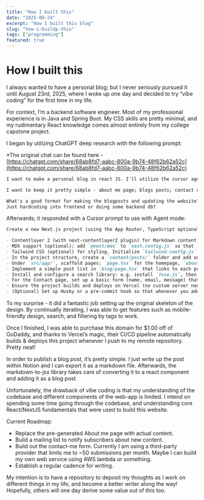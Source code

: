 ```yaml
---
title: "How I built this"
date: "2025-08-24"
excerpt: "How I built this blog"
slug: "how-i-buildp-this"
tags: ["programming"]
featured: true
---
```


# How I built this

I always wanted to have a personal blog; but I never seriously pursued it until August 23rd, 2025, where I woke up one day and decided to try “vibe coding” for the first time in my life.

For context, I’m a backend software engineer. Most of my professional experience is in Java and Spring Boot. My CSS skills are pretty minimal, and my rudimentary React knowledge comes almost entirely from my college capstone project.

I began by utilizing ChatGPT deep research with the following prompt:

\*The original chat can be found here - [https://chatgpt.com/share/68ab8fd7-aabc-800a-9b74-48f62b62a52c](https://chatgpt.com/share/68ab8fd7-aabc-800a-9b74-48f62b62a52c)

```markdown
I want to make a personal blog in react JS. I'll utilize the cursor agent mode to set up the project.

I want to keep it pretty simple - about me page; blogs posts; contact us.

What's a good format for making the blogposts and updating the website?
Just hardcoding into frontend or doing some backend db?
```

Afterwards; it responded with a Cursor prompt to use with Agent mode:

```markdown
Create a new Next.js project (using the App Router, TypeScript optional) named "my-markdown-blog". In the root, install and configure the following:

- Contentlayer 2 (with next-contentlayer2 plugin) for Markdown content. In `contentlayer.config.ts`, set up a document type for blog posts (e.g., `Post` with fields like title, date, slug).
- MDX support (optional): add `@next/mdx` to `next.config.js` so that `.md` and `.mdx` files in the `/posts` or `/content/posts` folder are treated as pages. Or configure Contentlayer to use MDX.
- Tailwind CSS (optional) for styling. Initialize `tailwind.config.js` and import Tailwind in `globals.css`.
- In the project structure, create a `content/posts/` folder and add one example Markdown file with frontmatter (title, date, excerpt, etc.).
- Under `src/app/`, scaffold pages: `page.tsx` for the homepage, `about/page.tsx` and `contact/page.tsx` for static pages, and a `blog/` folder. In `blog/`, create `page.tsx` (to list posts) and `[slug]/page.tsx` (to render each post). Use `getStaticProps`/`getStaticPaths` or Contentlayer to load and render the Markdown content in the `[slug]/page.tsx`.
- Implement a simple post list in `blog/page.tsx` that links to each post’s page (use `<Link>`). Extract titles and dates from frontmatter.
- Install and configure a search library: e.g. install `fuse.js`, then generate a JSON index of all post titles and content at build time. Add a search input component that queries this index and displays matching post links.
- For the Contact page, set up a basic form (name, email, message) that either uses a service like Formspree or a Next.js API route to send an email.
- Ensure the project builds and deploys on Vercel (no custom server needed). Set `output: 'export'` in `next.config.js` if you want a fully static export.
- (Optional) Set up Husky or a pre-commit hook so that whenever you add a new Markdown file and commit, the search index is regenerated automatically.
```

To my surprise - it did a fantastic job setting up the original skeleton of the design. By continually iterating, I was able to get features such as mobile-friendly design, search, and filtering by tags to work.

Once I finished, I was able to purchase this domain for $1.00 off of GoDaddy, and thanks to Vercel’s magic, their CI/CD pipeline automatically builds & deploys this project whenever I push to my remote repository. Pretty neat!

In order to publish a blog post, it’s pretty simple. I just write up the post within Notion and I can export it as a markdown file. Afterwards, the markdown-to-jsx library takes care of converting it to a react component and adding it as a blog post.

Unfortunately, the drawback of vibe coding is that my understanding of the codebase and different components of the web-app is limited. I intend on spending some time going through the codebase, and understanding core React/NextJS fundamentals that were used to build this website.

Current Roadmap:

- Replace the pre-generated About me page with actual content.
- Build a mailing list to notify subscribers about new content.
- Build out the contact-me form. Currently I am using a third-party provider that limits me to ~50 submissions per month. Maybe I can build my own web service using AWS lambda or something.
- Establish a regular cadence for writing.

My intention is to have a repository to deposit my thoughts as I work on different things in my life, and become a better writer along the way! Hopefully, others will one day derive some value out of this too.
